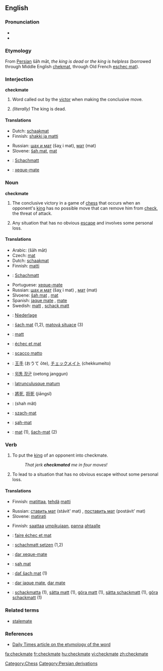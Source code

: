 ==English==

===Pronunciation===
*{{IPA|/ˈʧɛkmeɪt/}}
*{{SAMPA|/"tSEkmeIt/}}

===Etymology===
From [[Persian]] šāh māt, ''the king is dead'' or ''the king is helpless'' (borrowed through Middle English [[chekmat]], through Old French [[eschec mat]]).

===Interjection===
'''checkmate'''

# {{chess}} Word called out by the [[victor]] when making the conclusive move.
# ''(literally)'' The king is dead.

====Translations====
{{trans-top|said when making the conclusive move in chess}}
*Dutch: [[schaakmat]]
*Finnish: [[shakki ja matti]]
{{trans-mid}}
*Russian: [[шах и мат]] (šaχ i mat), [[мат]] (mat)
*Slovene: [[šah mat]], [[mat]]
{{trans-bottom}}

{{checktrans-top}}
*{{ttbc|German}}: [[Schachmatt]] {{n}}
*{{ttbc|Portuguese}}: [[xeque-mate]] {{m}}
{{trans-bottom}}

===Noun===
'''checkmate'''

# The conclusive victory in a game of [[chess]] that occurs when an opponent's [[king]] has no possible move that can remove him from [[check]], the threat of attack.
# {{figuratively|by extension}} Any situation that has no obvious [[escape]] and involves some personal loss.

====Translations====
{{trans-top|conclusive victory in a game of chess}}
*Arabic: {{ARchar|[[شاه مات]]}} (šāh māt)
*Czech: [[mat]] {{m}}
*Dutch: [[schaakmat]]
*Finnish: [[matti]]
*{{ttbc|German}}: [[Schachmatt]] {{n}}
{{trans-mid}}
*Portuguese: [[xeque-mate]] {{m}}
*Russian: [[шах и мат]] (šaχ i mat) {{m}}, [[мат]] (mat) {{m}}
*Slvoene: [[šah mat]] {{m}}, [[mat]] {{m}}
*Spanish: [[jaque mate]] {{m}}, [[mate#Spanish|mate]] {{m}}
*Swedish: [[matt]] {{c}}, [[schack matt]] {{c}}
{{trans-bottom}}

{{trans-top|situation with no obvious escape that involves personal loss}}
*{{ttbc|German}}: [[Niederlage]] {{f}}
{{trans-mid}}
{{trans-bottom}}

{{checktrans-top}}
*{{ttbc|Czech}}: [[šach mat]] (1,2), [[matová situace]] (3)
*{{ttbc|Estonian}}: [[matt]]
*{{ttbc|French}}: [[échec et mat]]
*{{ttbc|Italian}}: [[scacco matto]]
*{{ttbc|Japanese}}: [[王手]] (おうて ōte), [[チェックメイト]] (chekkumeito)
*{{ttbc|Korean}}: [[외통 장군]] (oetong janggun)
{{checktrans-mid}}
*{{ttbc|Latin}}: [[latrunculusque matum]]
*{{ttbc|Mandarin Chinese}}: [[將死]], [[将死]] (jiāngsĭ)
*{{ttbc|Persian}}: {{FAchar|[[شاه مات]]}} (shah mât)
*{{ttbc|Polish}}: [[szach-mat]] {{m}}
*{{ttbc|Romanian}}: [[şah-mat]] {{n}}
*{{ttbc|Slovak}}: [[mat#Slovak|mat]] {{m}} (1), [[šach-mat]] (2)
{{checktrans-bottom}}

===Verb===
{{en-verb|checkmat|ing}}

# {{transitive|chess}} To put the [[king]] of an opponent into checkmate.
#: ''That jerk '''checkmated''' me in four moves!''
# {{transitive|by extension}} To lead to a situation that has no obvious escape without some personal loss.

====Translations====
{{trans-top|to put an opponent into chessmate}}
*Finnish: [[matittaa]], [[tehdä]] [[matti]]
{{trans-mid}}
*Russian: [[ставить мат]] (stávit' mat) {{impf}}, [[поставить мат]] (postávit' mat) {{pf}}
*Slovene: [[matirati]]
{{trans-bottom}}

{{trans-top|to lead to a situation of no escape}}
*Finnish: [[saattaa]] [[umpikuja|umpikujaan]], [[panna]] [[ahdas|ahtaalle]]
{{trans-bottom}}

{{checktrans-top}}
*{{ttbc|French}}: [[faire échec et mat]]
*{{ttbc|German}}: [[schachmatt setzen]] (1,2)
*{{ttbc|Portuguese}}: [[dar xeque-mate]]
*{{ttbc|Romanian}}: [[şah mat]]
{{checktrans-mid}}
*{{ttbc|Slovak}}: [[dať šach mat]] (1)
*{{ttbc|Spanish}}: [[dar jaque mate]], [[dar mate]]
*{{ttbc|Swedish}}: [[schackmatta]] (1), [[sätta matt]] (1), [[göra matt]] (1), [[sätta schackmatt]] (1), [[göra schackmatt]] (1)
{{checktrans-bottom}}

===Related terms===
*[[stalemate]]

===References===
*[http://www.dailytimes.com.pk/print.asp?page=story_23-2-2003_pg3_5&ndate=08/05/2004%204:10:21%20PM Daily Times article on the etymology of the word]

[[Category:Chess]]
[[Category:Persian derivations]]

[[fa:checkmate]]
[[fr:checkmate]]
[[hu:checkmate]]
[[vi:checkmate]]
[[zh:checkmate]]